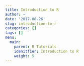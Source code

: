 ```yaml
---
title: Introduction to R
author: ~
date: '2017-08-26'
slug: introduction-to-r
categories: []
tags: []
menu:
  main:
    parent: R Tutorials
    idenitfier: Introduction to R
    weight: 5
---
```


